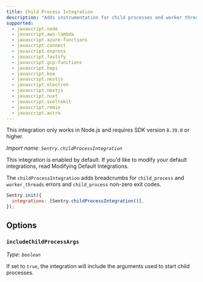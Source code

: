 ```yaml
---
title: Child Process Integration
description: "Adds instrumentation for child processes and worker threads (default)"
supported:
  - javascript.node
  - javascript.aws-lambda
  - javascript.azure-functions
  - javascript.connect
  - javascript.express
  - javascript.fastify
  - javascript.gcp-functions
  - javascript.hapi
  - javascript.koa
  - javascript.nestjs
  - javascript.electron
  - javascript.nextjs
  - javascript.nuxt
  - javascript.sveltekit
  - javascript.remix
  - javascript.astro
---
```


<Alert level="info">

This integration only works in Node.js and requires SDK version `8.39.0` or higher.

</Alert>

_Import name: `Sentry.childProcessIntegration`_

This integration is enabled by default. If you'd like to modify your default integrations, read <PlatformLink to="/configuration/integrations/#modifying-default-integrations">Modifying Default Integrations</PlatformLink>.

The `childProcessIntegration` adds breadcrumbs for `child_process` and `worker_threads` errors and `child_process` non-zero exit codes.

```JavaScript
Sentry.init({
  integrations: [Sentry.childProcessIntegration()],
});
```

## Options

### `includeChildProcessArgs`

_Type: `boolean`_

If set to `true`, the integration will include the arguments used to start child processes.
